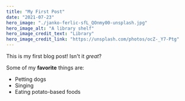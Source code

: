 ```yaml
---
title: "My First Post"
date: "2021-07-23"
hero_image: "./janko-ferlic-sfL_QOnmy00-unsplash.jpg"
hero_image_alt: "A library shelf"
hero_image_credit_text: "Library"
hero_image_credit_link: "https://unsplash.com/photos/ocZ-_Y7-Ptg"
---
```


This is my first blog post! Isn't it *great*?

Some of my **favorite** things are:

* Petting dogs
* Singing
* Eating potato-based foods